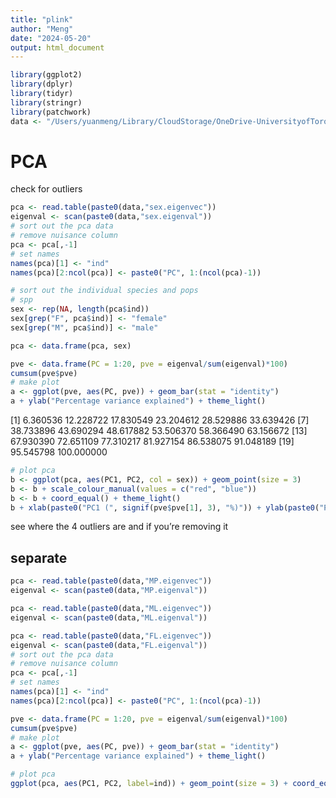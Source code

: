 ```yaml
---
title: "plink"
author: "Meng"
date: "2024-05-20"
output: html_document
---
```


```r
library(ggplot2)
library(dplyr)
library(tidyr)
library(stringr)
library(patchwork)
data <- "/Users/yuanmeng/Library/CloudStorage/OneDrive-UniversityofToronto/Manuscripts/rumex_eqtl/plink/"
```


# PCA
check for outliers
```r
pca <- read.table(paste0(data,"sex.eigenvec"))
eigenval <- scan(paste0(data,"sex.eigenval"))
# sort out the pca data
# remove nuisance column
pca <- pca[,-1]
# set names
names(pca)[1] <- "ind"
names(pca)[2:ncol(pca)] <- paste0("PC", 1:(ncol(pca)-1))

# sort out the individual species and pops
# spp
sex <- rep(NA, length(pca$ind))
sex[grep("F", pca$ind)] <- "female"
sex[grep("M", pca$ind)] <- "male"

pca <- data.frame(pca, sex)
```

```r
pve <- data.frame(PC = 1:20, pve = eigenval/sum(eigenval)*100)
cumsum(pve$pve)
# make plot
a <- ggplot(pve, aes(PC, pve)) + geom_bar(stat = "identity")
a + ylab("Percentage variance explained") + theme_light()
```
 [1]   6.360536  12.228722  17.830549  23.204612  28.529886  33.639426
 [7]  38.733896  43.690294  48.617882  53.506370  58.366490  63.156672
[13]  67.930390  72.651109  77.310217  81.927154  86.538075  91.048189
[19]  95.545798 100.000000

```r
# plot pca
b <- ggplot(pca, aes(PC1, PC2, col = sex)) + geom_point(size = 3)
b <- b + scale_colour_manual(values = c("red", "blue"))
b <- b + coord_equal() + theme_light()
b + xlab(paste0("PC1 (", signif(pve$pve[1], 3), "%)")) + ylab(paste0("PC2 (", signif(pve$pve[2], 3), "%)"))
```

see where the 4 outliers are and if you're removing it


## separate
```r
pca <- read.table(paste0(data,"MP.eigenvec"))
eigenval <- scan(paste0(data,"MP.eigenval"))

pca <- read.table(paste0(data,"ML.eigenvec"))
eigenval <- scan(paste0(data,"ML.eigenval"))

pca <- read.table(paste0(data,"FL.eigenvec"))
eigenval <- scan(paste0(data,"FL.eigenval"))
# sort out the pca data
# remove nuisance column
pca <- pca[,-1]
# set names
names(pca)[1] <- "ind"
names(pca)[2:ncol(pca)] <- paste0("PC", 1:(ncol(pca)-1))

pve <- data.frame(PC = 1:20, pve = eigenval/sum(eigenval)*100)
cumsum(pve$pve)
# make plot
a <- ggplot(pve, aes(PC, pve)) + geom_bar(stat = "identity")
a + ylab("Percentage variance explained") + theme_light()

# plot pca
ggplot(pca, aes(PC1, PC2, label=ind)) + geom_point(size = 3) + coord_equal() + theme_light() + xlab(paste0("PC1 (", signif(pve$pve[1], 3), "%)")) + ylab(paste0("PC2 (", signif(pve$pve[2], 3), "%)")) + geom_text(hjust=0, vjust=0)
```

